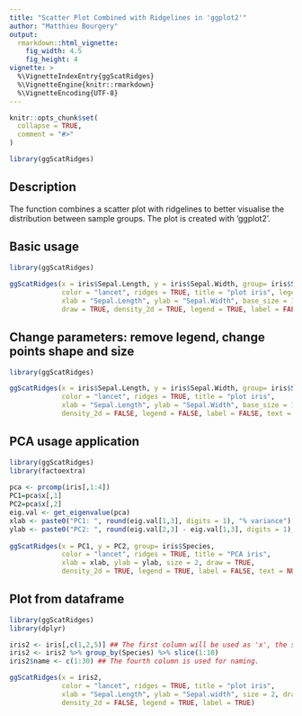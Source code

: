 ```yaml
---
title: "Scatter Plot Combined with Ridgelines in 'ggplot2'"
author: "Matthieu Bourgery"
output:
  rmarkdown::html_vignette:
    fig_width: 4.5
    fig_height: 4
vignette: >
  %\VignetteIndexEntry{ggScatRidges}
  %\VignetteEngine{knitr::rmarkdown}
  %\VignetteEncoding{UTF-8}
---
```


```r
knitr::opts_chunk$set(
  collapse = TRUE,
  comment = "#>"
)
```

```r
library(ggScatRidges)
```

## Description

The function combines a scatter plot with ridgelines to better visualise the distribution between sample groups. The plot is created with 'ggplot2'.

## Basic usage

``` r
library(ggScatRidges)
    
ggScatRidges(x = iris$Sepal.Length, y = iris$Sepal.Width, group= iris$Species, 
             color = "lancet", ridges = TRUE, title = "plot iris", legend.title = "Grouping",
             xlab = "Sepal.Length", ylab = "Sepal.Width", base_size = 15, size = 2, 
             draw = TRUE, density_2d = TRUE, legend = TRUE, label = FALSE, text = NULL) 
```

## Change parameters: remove legend, change points shape and size

```r
library(ggScatRidges)

ggScatRidges(x = iris$Sepal.Length, y = iris$Sepal.Width, group= iris$Species, 
             color = "lancet", ridges = TRUE, title = "plot iris",
             xlab = "Sepal.Length", ylab = "Sepal.Width", base_size = 15, size = 3, draw = TRUE,
             density_2d = FALSE, legend = FALSE, label = FALSE, text = NULL, pch = c(10,12,14)) 
```

## PCA usage application

``` r
library(ggScatRidges)
library(factoextra)
 
pca <- prcomp(iris[,1:4])
PC1=pca$x[,1]
PC2=pca$x[,2]
eig.val <- get_eigenvalue(pca)
xlab <- paste0("PC1: ", round(eig.val[1,3], digits = 1), "% variance")
ylab <- paste0("PC2: ", round(eig.val[2,3] - eig.val[1,3], digits = 1), "% variance")
  
ggScatRidges(x = PC1, y = PC2, group= iris$Species, 
             color = "lancet", ridges = TRUE, title = "PCA iris",
             xlab = xlab, ylab = ylab, size = 2, draw = TRUE,
             density_2d = TRUE, legend = TRUE, label = FALSE, text = NULL)
```

## Plot from dataframe

``` r
library(ggScatRidges)
library(dplyr)

iris2 <- iris[,c(1,2,5)] ## The first column will be used as 'x', the second as 'y' and the third as group for plotting.
iris2 <- iris2 %>% group_by(Species) %>% slice(1:10)
iris2$name <- c(1:30) ## The fourth column is used for naming.

ggScatRidges(x = iris2, 
             color = "lancet", ridges = TRUE, title = "plot iris",
             xlab = "Sepal.Length", ylab = "Sepal.width", size = 2, draw = TRUE,
             density_2d = FALSE, legend = TRUE, label = TRUE)
```
